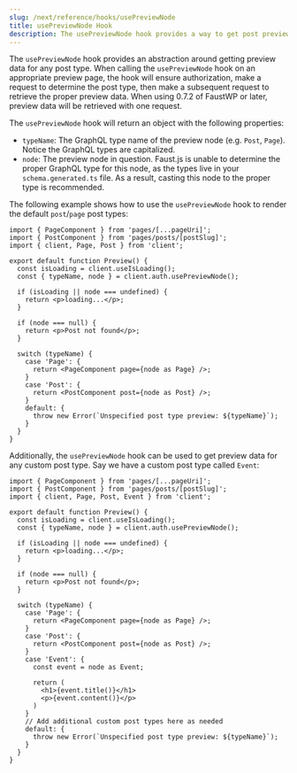 ```yaml
---
slug: /next/reference/hooks/usePreviewNode
title: usePreviewNode Hook
description: The usePreviewNode hook provides a way to get post preview data from WordPress for any post type
---
```


The `usePreviewNode` hook provides an abstraction around getting preview data for any post type. When calling the `usePreviewNode` hook on an appropriate preview page, the hook will ensure authorization, make a request to determine the post type, then make a subsequent request to retrieve the proper preview data. When using 0.7.2 of FaustWP or later, preview data will be retrieved with one request.

The `usePreviewNode` hook will return an object with the following properties:

- `typeName`: The GraphQL type name of the preview node (e.g. `Post`, `Page`). Notice the GraphQL types are capitalized.
- `node`: The preview node in question. Faust.js is unable to determine the proper GraphQL type for this node, as the types live in your `schema.generated.ts` file. As a result, casting this node to the proper type is recommended.

The following example shows how to use the `usePreviewNode` hook to render the default `post`/`page` post types:

```tsx title="src/pages/preview.tsx"
import { PageComponent } from 'pages/[...pageUri]';
import { PostComponent } from 'pages/posts/[postSlug]';
import { client, Page, Post } from 'client';

export default function Preview() {
  const isLoading = client.useIsLoading();
  const { typeName, node } = client.auth.usePreviewNode();

  if (isLoading || node === undefined) {
    return <p>loading...</p>;
  }

  if (node === null) {
    return <p>Post not found</p>;
  }

  switch (typeName) {
    case 'Page': {
      return <PageComponent page={node as Page} />;
    }
    case 'Post': {
      return <PostComponent post={node as Post} />;
    }
    default: {
      throw new Error(`Unspecified post type preview: ${typeName}`);
    }
  }
}
```

Additionally, the `usePreviewNode` hook can be used to get preview data for any custom post type. Say we have a custom post type called `Event`:

```tsx title="src/pages/preview.tsx" {24-32}
import { PageComponent } from 'pages/[...pageUri]';
import { PostComponent } from 'pages/posts/[postSlug]';
import { client, Page, Post, Event } from 'client';

export default function Preview() {
  const isLoading = client.useIsLoading();
  const { typeName, node } = client.auth.usePreviewNode();

  if (isLoading || node === undefined) {
    return <p>loading...</p>;
  }

  if (node === null) {
    return <p>Post not found</p>;
  }

  switch (typeName) {
    case 'Page': {
      return <PageComponent page={node as Page} />;
    }
    case 'Post': {
      return <PostComponent post={node as Post} />;
    }
    case 'Event': {
      const event = node as Event;

      return (
        <h1>{event.title()}</h1>
        <p>{event.content()}</p>
      )
    }
    // Add additional custom post types here as needed
    default: {
      throw new Error(`Unspecified post type preview: ${typeName}`);
    }
  }
}
```
